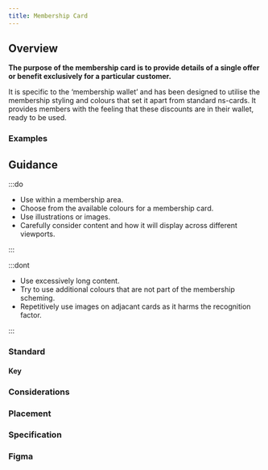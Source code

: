 ```yaml
---
title: Membership Card
---
```





## Overview

**The purpose of the membership card is to provide details of a single offer or benefit exclusively for a particular customer.**

<CompDetails name={componentName} />

It is specific to the ‘membership wallet’ and has been designed to utilise the membership styling and colours that set it apart from standard ns-cards. It provides members with the feeling that these discounts are in their wallet, ready to be used.

### Examples

<Tabs>
  <TabItem label="Standard">
    <Tabs>
      <TabItem label="Standard">  
      </TabItem>
      <TabItem label="with scheme">
      </TabItem>
    </Tabs>
  </TabItem>
</Tabs>

## Guidance

:::do

- Use within a membership area.
- Choose from the available colours for a membership card.
- Use illustrations or images.
- Carefully consider content and how it will display across different viewports.

:::

:::dont

- Use excessively long content.
- Try to use additional colours that are not part of the membership scheming.
- Repetitively use images on adjacant cards as it harms the recognition factor.

:::

### Standard

#### Key

### Considerations

### Placement

<Placement name={componentName} />

### Specification

<Specification name={componentName} />

### Figma

<Figma name={componentName} />
